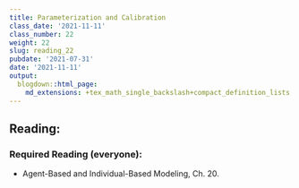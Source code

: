 ```yaml
---
title: Parameterization and Calibration
class_date: '2021-11-11'
class_number: 22
weight: 22
slug: reading_22
pubdate: '2021-07-31'
date: '2021-11-11'
output:
  blogdown::html_page:
    md_extensions: +tex_math_single_backslash+compact_definition_lists
---
```

## Reading:

### Required Reading (everyone):

* Agent-Based and Individual-Based Modeling, Ch. 20.

